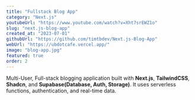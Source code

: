 ```yaml
---
title: "Fullstack Blog App"
category: "Next.js"
youtubeUrl: "https://www.youtube.com/watch?v=Xht7srEWZ1o"
slug: "next.js-blog-app"
created_at: "2023-07-01"
githubUrl: "https://github.com/timtbdev/Next.js-Blog-App"
webUrl: "https://ubdotcafe.vercel.app/"
image: "blog-app.jpg"
featured: true
order: 2
---
```


Multi-User, Full-stack blogging application built with **Next.js**, **TailwindCSS**, **Shadcn**, and **Supabase(Database, Auth, Storage)**. It uses serverless functions, authentication, and real-time data.
